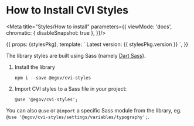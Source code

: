 
# How to Install CVI Styles

<Meta title="Styles/How to install" parameters={{
  viewMode: 'docs',
  chromatic: { disableSnapshot: true },
}}/>

<Story name="How to install">
  {{
    props: {stylesPkg},
    template: `
      Latest version: {{ stylesPkg.version }}
    `,
  }}
</Story>

The library styles are built using Sass (namely [Dart Sass](https://sass-lang.com/dart-sass)).

1. Install the library
    ```
    npm i --save @egov/cvi-styles
    ```
2. Import CVI styles to a Sass file in your project:
    ```
    @use '@egov/cvi-styles';
    ```

You can also `@use` or `@import` a specific Sass module from the library, eg. `@use '@egov/cvi-styles/settings/variables/typography';`.
